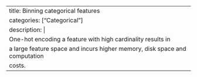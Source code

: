 ---
title: Binning categorical features
categories: ["Categorical"]
description: |
  One-hot encoding a feature with high cardinality results in
  a large feature space and incurs higher memory, disk space and computation
  costs.
---